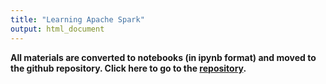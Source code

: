 ```yaml
---
title: "Learning Apache Spark"
output: html_document
---
```


**All materials are converted to notebooks (in ipynb format) and moved to the github repository. Click here to go to the [repository](https://github.com/MingChen0919/learning-apache-spark/blob/master/README.md).**